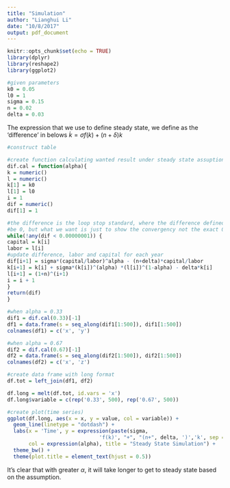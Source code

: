 ```yaml
---
title: "Simulation"
author: "Lianghui Li"
date: "10/8/2017"
output: pdf_document
---
```


```r
knitr::opts_chunk$set(echo = TRUE)
library(dplyr)
library(reshape2)
library(ggplot2)
```


```r
#given parameters
k0 = 0.05
l0 = 1
sigma = 0.15
n = 0.02
delta = 0.03

```


The expression that we use to define steady state, we define as the 'difference' in belows $\dot{k} = \sigma f(k)+ (n+ \delta)k$

```r
#construct table

#create function calculating wanted result under steady state assuption 
dif.cal = function(alpha){
k = numeric()
l = numeric()
k[1] = k0
l[1] = l0
i = 1
dif = numeric()
dif[1] = 1

#the difference is the loop stop standard, where the difference defined in the note should 
#be 0, but what we want is just to show the convergency not the exact 0
while(!any(dif < 0.00000001)) {
capital = k[i]
labor = l[i]
#update difference, labor and capital for each year
dif[i+1] = sigma*(capital/labor)^alpha - (n+delta)*capital/labor
k[i+1] = k[i] + sigma*(k[i])^(alpha) *(l[i])^(1-alpha) - delta*k[i]
l[i+1] = (1+n)^(i+1)
i = i + 1
}
return(dif)
}

#when alpha = 0.33
dif1 = dif.cal(0.33)[-1]
df1 = data.frame(s = seq_along(dif1[1:500]), dif1[1:500])
colnames(df1) = c('x', 'y')

#when alpha = 0.67
dif2 = dif.cal(0.67)[-1]
df2 = data.frame(s = seq_along(dif2[1:500]), dif2[1:500])
colnames(df2) = c('x', 'z')

#create data frame with long format
df.tot = left_join(df1, df2)

df.long = melt(df.tot, id.vars = 'x')
df.long$variable = c(rep('0.33', 500), rep('0.67', 500))

#create plot(time series)
ggplot(df.long, aes(x = x, y = value, col = variable)) +
  geom_line(linetype = "dotdash") + 
  labs(x = 'Time', y = expression(paste(sigma,
                              'f(k)', "+", "(n+", delta, ')','k', sep = "")), 
       col = expression(alpha), title = "Steady State Simulation") +
  theme_bw() +
  theme(plot.title = element_text(hjust = 0.5))

```

It's clear that with greater $\alpha$, it will take longer to get to steady state based on the assumption.